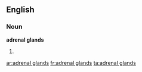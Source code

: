 ==English==

===Noun===
'''adrenal glands'''

# {{plural of|[[adrenal gland]]}}

[[ar:adrenal glands]]
[[fr:adrenal glands]]
[[ta:adrenal glands]]